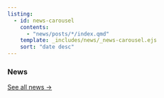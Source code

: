 ```yaml
---
listing:
  - id: news-carousel
    contents: 
      - "news/posts/*/index.qmd"
    template: _includes/news/_news-carousel.ejs
    sort: "date desc"
---
```


### News

::: {#news-carousel}
:::

[See all news &rarr;](news/)

```{=html}
<style>
/* Scoped styles for the news carousel to avoid conflicts with global themes */
#news-carousel-container {
  overflow: hidden;
  position: relative;
  width: 100%;
}

#news-carousel-container #news-carousel-track {
  display: flex;
  align-items: stretch;
}

#news-carousel-container .news-carousel-slide {
  flex-shrink: 0;
  width: 33.3333%;
  padding: 0.5rem;
  box-sizing: border-box;
}

@media (max-width: 1024px) {
  #news-carousel-container .news-carousel-slide {
    width: 50%;
  }
}

@media (max-width: 768px) {
  #news-carousel-container .news-carousel-slide {
    width: 100%;
  }
}

#news-carousel-container .news-carousel-card {
  overflow: hidden;
  display: flex;
  flex-direction: column;
  height: 100%;
  text-decoration: none;
  border-radius: 0.5rem;
  transition: background-color 0.3s ease, border-color 0.3s ease;
  background-color: #f8f9fa;
  border: 1px solid #e9ecef;
  color: #212529;
}

#news-carousel-container .news-carousel-card:hover {
  background-color: #e9ecef;
  border-color: #dee2e6;
}

#news-carousel-container .news-carousel-card-body {
  flex-grow: 1;
  display: flex;
  flex-direction: column;
  padding: 1rem;
}

#news-carousel-container .news-carousel-title {
  white-space: nowrap;
  overflow: hidden;
  text-overflow: ellipsis;
  margin-bottom: 0.25rem;
  color: #212529;
  font-weight: 700;
}

#news-carousel-container .news-carousel-reading-time,
#news-carousel-container .news-carousel-description,
#news-carousel-container .news-carousel-attribution {
  color: #6c757d;
}

#news-carousel-container .news-carousel-reading-time {
  font-size: 0.9em;
  margin-bottom: 0.75rem;
}

#news-carousel-container .news-carousel-description {
  flex-grow: 1;
  display: -webkit-box;
  -webkit-box-orient: vertical;
  -webkit-line-clamp: 2;
  line-clamp: 2;
  overflow: hidden;
  text-overflow: ellipsis;
  margin-bottom: 1rem;
}

#news-carousel-container .news-carousel-attribution {
  display: flex;
  justify-content: space-between;
  align-items: flex-end;
  gap: 1em;
  font-size: 0.85em;
  margin-top: auto;
}

#news-carousel-container .news-carousel-author {
  white-space: nowrap;
  overflow: hidden;
  text-overflow: ellipsis;
  min-width: 0;
}

#news-carousel-container .news-carousel-date {
  white-space: nowrap;
  flex-shrink: 0;
}
</style>

<script>
document.addEventListener('DOMContentLoaded', function () {
    const carouselContainer = document.getElementById('news-carousel-container');
    const carouselTrack = document.getElementById('news-carousel-track');
    
    if (!carouselContainer || !carouselTrack || !carouselTrack.children.length) {
        return;
    }
    
    const slides = Array.from(carouselTrack.children);
    const displayDuration = 2500;
    let currentTranslate = 0;
    let currentIndex = 0;
    let intervalId;
    let wheelTimeout;
    let isWheeling = false;

    const getItemsPerView = () => {
        const width = window.innerWidth;
        if (width <= 768) return 1;
        if (width > 768 && width <= 1024) return 2;
        return 3;
    }
    
    const startAutoplay = () => {
        stopAutoplay();
        intervalId = setInterval(autoplayNext, displayDuration);
    }

    const stopAutoplay = () => {
        clearInterval(intervalId);
    }

    const setSliderPosition = () => {
        carouselTrack.style.transform = `translateX(${currentTranslate}px)`;
    }

    const setPositionByIndex = () => {
        if (slides.length === 0) return;

        const itemsPerView = getItemsPerView();
        const maxIndex = slides.length > itemsPerView ? slides.length - itemsPerView : 0;
        
        if (currentIndex > maxIndex) currentIndex = maxIndex;
        if (currentIndex < 0) currentIndex = 0;
        
        const slideWidth = slides[0].getBoundingClientRect().width;
        currentTranslate = currentIndex * -slideWidth;
        
        carouselTrack.style.transition = 'transform 0.4s ease-out';
        setSliderPosition();
    }

    const autoplayNext = () => {
        if (document.hidden) return;
        const itemsPerView = getItemsPerView();
        const maxIndex = slides.length > itemsPerView ? slides.length - itemsPerView : 0;
        
        currentIndex++;
        if (currentIndex > maxIndex) {
            currentIndex = 0;
        }
        setPositionByIndex();
    }
    
    const handleWheel = (event) => {
        event.preventDefault();

        if (isWheeling) return;
        isWheeling = true;
        
        stopAutoplay();

        const itemsPerView = getItemsPerView();
        const maxIndex = slides.length > itemsPerView ? slides.length - itemsPerView : 0;
        const delta = event.deltaY;

        if (delta > 0) {
            if (currentIndex < maxIndex) currentIndex++;
        } else if (delta < 0) {
            if (currentIndex > 0) currentIndex--;
        }
        setPositionByIndex();

        clearTimeout(wheelTimeout);
        wheelTimeout = setTimeout(startAutoplay, 300);

        setTimeout(() => { isWheeling = false; }, 100);
    }
    
    carouselContainer.addEventListener('wheel', handleWheel, { passive: false });
    carouselContainer.addEventListener('mouseenter', stopAutoplay);
    carouselContainer.addEventListener('mouseleave', startAutoplay);
    document.addEventListener('visibilitychange', () => document.hidden ? stopAutoplay() : startAutoplay());
    window.addEventListener('resize', setPositionByIndex);

    setPositionByIndex();
    startAutoplay();
});
</script>
```